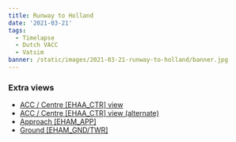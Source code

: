```yaml
---
title: Runway to Holland
date: '2021-03-21'
tags:
  - Timelapse
  - Dutch VACC
  - Vatsim
banner: /static/images/2021-03-21-runway-to-holland/banner.jpg
---
```


<Youtube src="https://www.youtube-nocookie.com/embed/-t4lWg_Hq0o" />

### Extra views
- [ACC / Centre [EHAA_CTR] view](https://youtu.be/GBZLPYlEiTs​)
- [ACC / Centre [EHAA_CTR] view (alternate)](https://youtu.be/gIdqgLta26o​)
- [Approach [EHAM_APP]](https://youtu.be/7PAtwzlACTI​)
- [Ground [EHAM_GND/TWR]](https://youtu.be/ltjCI47EFbo​)
